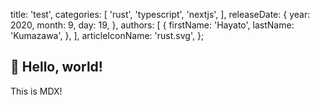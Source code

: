 
  title: 'test',
  categories: [
    'rust',
    'typescript',
    'nextjs',
  ],
  releaseDate: {
    year: 2020,
    month: 9,
    day: 19,
  },
  authors: [
    {
      firstName: 'Hayato',
      lastName: 'Kumazawa',
    },
  ],
  articleIconName: 'rust.svg',
};

## :wave: Hello, world!

This is MDX!

